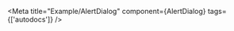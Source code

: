 
<Meta title="Example/AlertDialog"
      component={AlertDialog}
      tags={['autodocs']} 
/>

<Story name="BasicDialog" args={{}}/>

<Title />

## 설치

프로젝트에 @custompackages/designsystem이 설치되어 있는지 확인하세요. 

다음과 같이 AlertDialog 컴포넌트를 임포트할 수 있습니다

```jsx
import { AlertDialog } from '@custompackages/designsystem';
```

## AlertDialogExample 

<AlertDialogExample />
 
<details>
  <summary>코드 예시</summary>
   ```jsx

  const AlertDialogExample  = () => {
    const [isVisible, setVisible] = useState(false)

    return (
      <>
        <button
          type="button"
          onClick={() => {
            setVisible(true)
          }}
        >
          click button !
        </button>
      <AlertDialog isVisible={isVisible} onChangeVisible={setVisible}>
        <AlertDialog.Header>Test</AlertDialog.Header>
        <AlertDialog.Body>Test Body</AlertDialog.Body>
        <AlertDialog.SubmitForm submitText="확인" cancelText="취소" onSubmit={async (e) => {}} />
      </AlertDialog>
      </>
    )
  }
  ```
</details>

첫번째 예시로는 isVisible과 onChangeVisible 상태관리로 dialog를 open/close 합니다.


## AlertDialogExample 2

<AlertDialogExample2 />

<details>
  <summary>코드 예시</summary>
   ```jsx
import { AlertDialog } from '@custompackages/designsystem'
import React, { useState } from 'react'

const TriggerButton = () => {
  return <button type="button">click button !</button>
}

const AssembledDialogExample2 = () => {
  return (
    <>
      <AlertDialog Trigger={TriggerButton}>
        <AlertDialog.Header>Test</AlertDialog.Header>
        <AlertDialog.Body>Test Body</AlertDialog.Body>
        <AlertDialog.SubmitForm submitText="확인" cancelText="취소" onSubmit={async (e) => {}} />
      </AlertDialog>
    </>
  )
}

export default AssembledDialogExample2

  ```
</details>


두번째 예시로는 Trigger란 컴포넌트를 누르면 dialog가 open/close 됩니다. (Radix의 Trigger component 사용)

두 방식을 구현한 이유는 Trigger or state 방식이 필요한 경우가 각각 생겼었기 때문에 
해당 방식으로 구현했습니다.

참고로 두가지 방식을 동시에 적용해도 작동합니다.

## Props

<Controls />

 